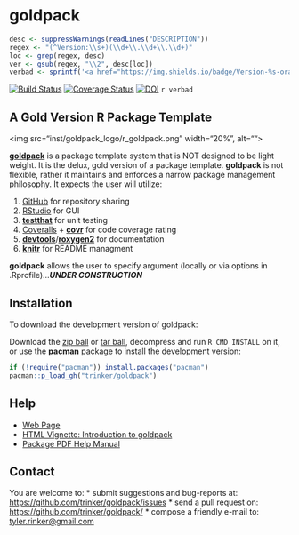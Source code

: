 goldpack
=======

```r
desc <- suppressWarnings(readLines("DESCRIPTION"))
regex <- "(^Version:\\s+)(\\d+\\.\\d+\\.\\d+)"
loc <- grep(regex, desc)
ver <- gsub(regex, "\\2", desc[loc])
verbad <- sprintf('<a href="https://img.shields.io/badge/Version-%s-orange.svg"><img src="https://img.shields.io/badge/Version-%s-orange.svg" alt="Version"/></a></p>', ver, ver)
````

[![Build Status](https://travis-ci.org/trinker/goldpack.png?branch=master)](https://travis-ci.org/trinker/goldpack)
[![Coverage Status](https://coveralls.io/repos/trinker/goldpack/badge.png?branch=master)](https://coveralls.io/r/trinker/goldpack?branch=master)
[![DOI](https://zenodo.org/badge/5398/trinker/goldpack.svg)](http://dx.doi.org/10.5281/zenodo.15758)
`r verbad`

## A Gold Version R Package Template


<img src="inst/goldpack_logo/r_goldpack.png" width="20%", alt="">  

[**goldpack**](http://trinker.github.io/goldpack_dev) is a package template system that is NOT designed to be light weight.  It is the delux, gold version of a package template.  **goldpack** is not flexible, rather it maintains and enforces a narrow package management philosophy.  It expects the user will utilize:

1.  [GitHub](https://github.com) for repository sharing
2.  [RStudio](http://www.rstudio.com/) for GUI 
3.  [**testthat**](http://cran.r-project.org/web/packages/testthat/index.html) for unit testing
4.  [Coveralls](https://coveralls.io/) + [**covr**](https://github.com/jimhester/covr) for code coverage rating
5.  [**devtools**](http://cran.r-project.org/web/packages/devtools/index.html)/[**roxygen2**](http://cran.r-project.org/web/packages/roxygen2/index.html) for documentation 
6.  [**knitr**](http://yihui.name/knitr/) for README managment

**goldpack** allows the user to specify argument (locally or via options in .Rprofile)...***UNDER CONSTRUCTION***  


## Installation

To download the development version of goldpack:

Download the [zip ball](https://github.com/trinker/goldpack/zipball/master) or [tar ball](https://github.com/trinker/goldpack/tarball/master), decompress and run `R CMD INSTALL` on it, or use the **pacman** package to install the development version:

```r
if (!require("pacman")) install.packages("pacman")
pacman::p_load_gh("trinker/goldpack")
```

## Help

- [Web Page](http://trinker.github.com/goldpack/)     
- [HTML Vignette: Introduction to goldpack](http://trinker.github.io/goldpack/vignettes/introduction.html)       
- [Package PDF Help Manual](https://dl.dropboxusercontent.com/u/61803503/goldpack.pdf)   

## Contact

You are welcome to:
* submit suggestions and bug-reports at: <https://github.com/trinker/goldpack/issues>
* send a pull request on: <https://github.com/trinker/goldpack/>
* compose a friendly e-mail to: <tyler.rinker@gmail.com>



